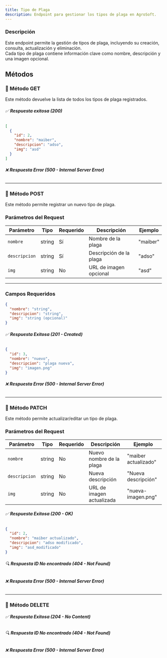 ```yaml
---
title: Tipo de Plaga  
description: Endpoint para gestionar los tipos de plaga en AgroSoft.  
---
```



### Descripción

Este endpoint permite la gestión de tipos de plaga, incluyendo su creación, consulta, actualización y eliminación.  
Cada tipo de plaga contiene información clave como nombre, descripción y una imagen opcional.

## Métodos

### 🔹 Método GET

<ApiBaseBanner
  method="GET"
  path="/tipoPlaga/"
  baseUrl="http://127.0.0.1:8000"
/>

Este método devuelve la lista de todos los tipos de plaga registrados.  

###### ✅ **Respuesta exitosa (200)**
```json
[
  {
    "id": 2,
    "nombre": "maiber",
    "descripcion": "adso",
    "img": "asd"
  }
]
```

###### ❌ **Respuesta Error (500 - Internal Server Error)**

---

### 🔹 Método POST

<ApiBaseBanner
  method="POST"
  path="/tipoPlaga/"
  baseUrl="http://127.0.0.1:8000"
/>

Este método permite registrar un nuevo tipo de plaga.  

### **Parámetros del Request**

| Parámetro       | Tipo   | Requerido | Descripción            | Ejemplo    |
|----------------|--------|-----------|------------------------|------------|
| `nombre`      | string | Sí        | Nombre de la plaga     | "maiber"  |
| `descripcion` | string | Sí        | Descripción de la plaga | "adso"    |
| `img`         | string | No        | URL de imagen opcional | "asd"     |

---

### **Campos Requeridos**
```json
{
  "nombre": "string",
  "descripcion": "string",
  "img": "string (opcional)"
}
```

###### ✅ **Respuesta Exitosa (201 - Created)**
```json
{
  "id": 3,
  "nombre": "nuevo",
  "descripcion": "plaga nueva",
  "img": "imagen.png"
}
```

###### ❌ **Respuesta Error (500 - Internal Server Error)**

---

### 🔹 Método PATCH

<ApiBaseBanner
  method="PATCH"
  path="/tipoPlaga/{id}/"
  baseUrl="http://127.0.0.1:8000"
/>

Este método permite actualizar/editar un tipo de plaga.  

### **Parámetros del Request**

| Parámetro       | Tipo   | Requerido | Descripción               | Ejemplo                  |
|----------------|--------|-----------|---------------------------|--------------------------|
| `nombre`      | string | No        | Nuevo nombre de la plaga  | "maiber actualizado"    |
| `descripcion` | string | No        | Nueva descripción         | "Nueva descripción"     |
| `img`         | string | No        | URL de imagen actualizada | "nueva-imagen.png"      |

###### ✅ **Respuesta Exitosa (200 - OK)**
```json
{
  "id": 2,
  "nombre": "maiber actualizado",
  "descripcion": "adso modificado",
  "img": "asd_modificado"
}
```

###### 🔍 **Respuesta ID No encontrado (404 - Not Found)**
###### ❌ **Respuesta Error (500 - Internal Server Error)**

---

### 🔹 Método DELETE

<ApiBaseBanner
  method="DELETE"
  path="/tipoPlaga/{id}/"
  baseUrl="http://127.0.0.1:8000"
/>

###### ✅ **Respuesta Exitosa (204 - No Content)**
###### 🔍 **Respuesta ID No encontrado (404 - Not Found)**
###### ❌ **Respuesta Error (500 - Internal Server Error)**

